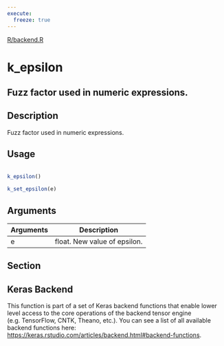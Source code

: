 ```yaml
---
execute:
  freeze: true
---
```


[R/backend.R](https://github.com/rstudio/keras//blob/main/R/backend.R#L862) 

# k_epsilon

## Fuzz factor used in numeric expressions.

## Description
 Fuzz factor used in numeric expressions. 


## Usage
```r
 
k_epsilon() 
 
k_set_epsilon(e) 
```

## Arguments
|Arguments|Description|
|---|---|
| e | float. New value of epsilon. |


## Section

## Keras Backend

   This function is part of a set of Keras backend functions that enable lower level access to the core operations of the backend tensor engine (e.g. TensorFlow, CNTK, Theano, etc.).  You can see a list of all available backend functions here: [https://keras.rstudio.com/articles/backend.html#backend-functions](https://keras.rstudio.com/articles/backend.html#backend-functions). 





